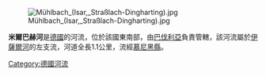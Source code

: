 {{Coord|47.99254|N|11.47564|E|display=title}}
[[Image:Mühlbach_(Isar,_Straßlach-Dingharting).jpg|right]]

'''米爾巴赫河'''是[[德國|德國]]的河流，位於該國東南部，由[[巴伐利亞|巴伐利亞]]負責管轄，該河流屬於[[伊薩爾河|伊薩爾河]]的左支流，河道全長1.1公里，流經[[慕尼黑縣|慕尼黑縣]]。

{{Germany-geo-stub}}
[[Category:德國河流|Category:德國河流]]